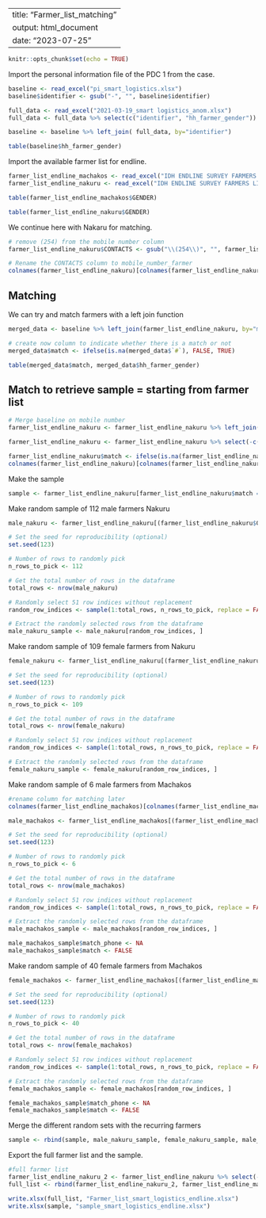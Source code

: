 
---
title: "Farmer_list_matching"
output: html_document
date: "2023-07-25"
---

```r
knitr::opts_chunk$set(echo = TRUE)
```

Import the personal information file of the PDC 1 from the case.

```r
baseline <- read_excel("pi_smart_logistics.xlsx")
baseline$identifier <- gsub("-", "", baseline$identifier)

full_data <- read_excel("2021-03-19_smart logistics_anom.xlsx")
full_data <- full_data %>% select(c("identifier", "hh_farmer_gender"))

baseline <- baseline %>% left_join( full_data, by="identifier")

```

```r
table(baseline$hh_farmer_gender)
```

Import the available farmer list for endline.

```r
farmer_list_endline_machakos <- read_excel("IDH ENDLINE SURVEY FARMERS LIST (1).xlsx", sheet = 1)
farmer_list_endline_nakuru <- read_excel("IDH ENDLINE SURVEY FARMERS LIST (1).xlsx", sheet = 2)
```

```r
table(farmer_list_endline_machakos$GENDER)
```

```r
table(farmer_list_endline_nakuru$GENDER)
```

We continue here with Nakaru for matching.

```r
# remove (254) from the mobile number column
farmer_list_endline_nakuru$CONTACTS <- gsub("\\(254\\)", "", farmer_list_endline_nakuru$CONTACTS)

# Rename the CONTACTS column to mobile_number_farmer
colnames(farmer_list_endline_nakuru)[colnames(farmer_list_endline_nakuru) == "CONTACTS"] <- "mobile_number_farmer"

```

## Matching 

We can try and match farmers with a left join function

```r
merged_data <- baseline %>% left_join(farmer_list_endline_nakuru, by="mobile_number_farmer")
```

```r
# create now column to indicate whether there is a match or not 
merged_data$match <- ifelse(is.na(merged_data$`#`), FALSE, TRUE)
```

```r
table(merged_data$match, merged_data$hh_farmer_gender)
```



## Match to retrieve sample = starting from farmer list 

```r
# Merge baseline on mobile number 
farmer_list_endline_nakuru <- farmer_list_endline_nakuru %>% left_join(baseline, by = "mobile_number_farmer")

farmer_list_endline_nakuru <- farmer_list_endline_nakuru %>% select(-c("pi_location_cascade_county", "pi_location_cascade_sub_county", "pi_location_cascade_ward","pi_location_cascade_village","pi_location_other", "pi_location_other_first_admin", "pi_location_other_second_admin", "pi_location_other_third_admin", "pi_location_other_village", "pi_geolocation_1_latitude", "pi_geolocation_1_longitude", "pi_geolocation_1_elevation","hh_farmer_gender", "name_of_farmer"))

farmer_list_endline_nakuru$match <- ifelse(is.na(farmer_list_endline_nakuru$identifier), FALSE, TRUE)
colnames(farmer_list_endline_nakuru)[colnames(farmer_list_endline_nakuru) == "identifier"] <- "match_phone"

```


Make the sample

```r
sample <- farmer_list_endline_nakuru[farmer_list_endline_nakuru$match == TRUE,]

```

Make random sample of 112 male farmers Nakuru

```r
male_nakuru <- farmer_list_endline_nakuru[(farmer_list_endline_nakuru$GENDER=="Male" & farmer_list_endline_nakuru$match == FALSE),]

# Set the seed for reproducibility (optional)
set.seed(123)

# Number of rows to randomly pick
n_rows_to_pick <- 112

# Get the total number of rows in the dataframe
total_rows <- nrow(male_nakuru)

# Randomly select 51 row indices without replacement
random_row_indices <- sample(1:total_rows, n_rows_to_pick, replace = FALSE)

# Extract the randomly selected rows from the dataframe
male_nakuru_sample <- male_nakuru[random_row_indices, ]
```

Make random sample of 109 female farmers from Nakuru

```r
female_nakuru <- farmer_list_endline_nakuru[(farmer_list_endline_nakuru$GENDER=="Female" & farmer_list_endline_nakuru$match == FALSE),]

# Set the seed for reproducibility (optional)
set.seed(123)

# Number of rows to randomly pick
n_rows_to_pick <- 109

# Get the total number of rows in the dataframe
total_rows <- nrow(female_nakuru)

# Randomly select 51 row indices without replacement
random_row_indices <- sample(1:total_rows, n_rows_to_pick, replace = FALSE)

# Extract the randomly selected rows from the dataframe
female_nakuru_sample <- female_nakuru[random_row_indices, ]
```

Make random sample of 6 male farmers from Machakos

```r
#rename column for matching later
colnames(farmer_list_endline_machakos)[colnames(farmer_list_endline_machakos) == "CONTACTS"] <- "mobile_number_farmer"

```

```r
male_machakos <- farmer_list_endline_machakos[(farmer_list_endline_machakos$GENDER=="Male"),]

# Set the seed for reproducibility (optional)
set.seed(123)

# Number of rows to randomly pick
n_rows_to_pick <- 6

# Get the total number of rows in the dataframe
total_rows <- nrow(male_machakos)

# Randomly select 51 row indices without replacement
random_row_indices <- sample(1:total_rows, n_rows_to_pick, replace = FALSE)

# Extract the randomly selected rows from the dataframe
male_machakos_sample <- male_machakos[random_row_indices, ]

male_machakos_sample$match_phone <- NA
male_machakos_sample$match <- FALSE

```

Make random sample of 40 female farmers from Machakos

```r
female_machakos <- farmer_list_endline_machakos[(farmer_list_endline_machakos$GENDER=="Female"),]

# Set the seed for reproducibility (optional)
set.seed(123)

# Number of rows to randomly pick
n_rows_to_pick <- 40

# Get the total number of rows in the dataframe
total_rows <- nrow(female_machakos)

# Randomly select 51 row indices without replacement
random_row_indices <- sample(1:total_rows, n_rows_to_pick, replace = FALSE)

# Extract the randomly selected rows from the dataframe
female_machakos_sample <- female_machakos[random_row_indices, ]

female_machakos_sample$match_phone <- NA
female_machakos_sample$match <- FALSE
```

Merge the different random sets with the recurring farmers 

```r
sample <- rbind(sample, male_nakuru_sample, female_nakuru_sample, male_machakos_sample, female_machakos_sample)
```

Export the full farmer list and the sample.

```r
#full farmer list
farmer_list_endline_nakuru_2 <- farmer_list_endline_nakuru %>% select(-c(match_phone, match))
full_list <- rbind(farmer_list_endline_nakuru_2, farmer_list_endline_machakos)
```

```r
write.xlsx(full_list, "Farmer_list_smart_logistics_endline.xlsx")
write.xlsx(sample, "sample_smart_logistics_endline.xlsx")
```

